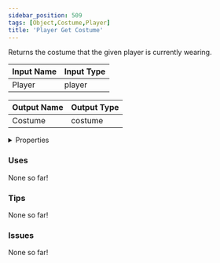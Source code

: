 ```yaml
---
sidebar_position: 509
tags: [Object,Costume,Player]
title: 'Player Get Costume'
---
```


Returns the costume that the given player is currently wearing.






<EsbSvg />

| Input Name | Input Type |
|-----------|-----------|
| Player | player |

| Output Name | Output Type |
|-----------|-----------|
| Costume | costume |


<details>
  <summary>Properties</summary>
  <div>
    <div>
    <table>
      <thead>
        <tr>
          <th>Is beta required?</th>
          <th>❌</th>
        </tr>
        <tr>
          <th>Is this chip a trolling risk?</th>
          <th>❌</th>
        </tr>
        <tr>
          <th>Is this chip a role assignment risk?</th>
          <th>❌</th>
        </tr>
        <tr>
          <th>Chip UUID</th>
          <th>c6778471-488c-4bc8-8e05-c322b91e1180</th>
        </tr>
      </thead>
    </table>
    </div>
  </div>
</details>

### Uses

None so far!

### Tips

None so far!

### Issues

None so far!